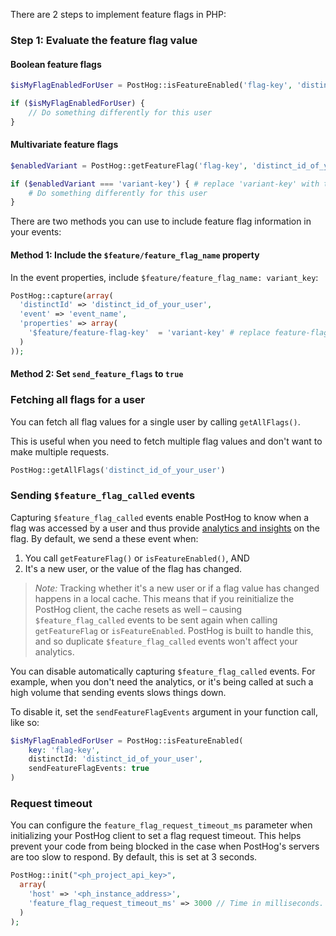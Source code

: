There are 2 steps to implement feature flags in PHP:

### Step 1: Evaluate the feature flag value

#### Boolean feature flags

```php
$isMyFlagEnabledForUser = PostHog::isFeatureEnabled('flag-key', 'distinct_id_of_your_user')

if ($isMyFlagEnabledForUser) {
    // Do something differently for this user
}
```

#### Multivariate feature flags

```php
$enabledVariant = PostHog::getFeatureFlag('flag-key', 'distinct_id_of_your_user')

if ($enabledVariant === 'variant-key') { # replace 'variant-key' with the key of your variant
    # Do something differently for this user
}
```


<IncludePropertyInEvents />

There are two methods you can use to include feature flag information in your events:

#### Method 1: Include the `$feature/feature_flag_name` property

 In the event properties, include `$feature/feature_flag_name: variant_key`:

```php
PostHog::capture(array(
  'distinctId' => 'distinct_id_of_your_user',
  'event' => 'event_name',
  'properties' => array(
    '$feature/feature-flag-key'  = 'variant-key' # replace feature-flag-key with your flag key. Replace 'variant-key' with the key of your variant
  )
));
```

#### Method 2: Set `send_feature_flags` to `true`


<PHPSetSendFeatureFlagsTrue />

### Fetching all flags for a user

You can fetch all flag values for a single user by calling `getAllFlags()`.

This is useful when you need to fetch multiple flag values and don't want to make multiple requests.

```php  
PostHog::getAllFlags('distinct_id_of_your_user')
```

### Sending `$feature_flag_called` events

Capturing `$feature_flag_called` events enable PostHog to know when a flag was accessed by a user and thus provide [analytics and insights](/docs/product-analytics/insights) on the flag. By default, we send a these event when:

1. You call `getFeatureFlag()` or `isFeatureEnabled()`, AND 
2. It's a new user, or the value of the flag has changed. 

> *Note:* Tracking whether it's a new user or if a flag value has changed happens in a local cache. This means that if you reinitialize the PostHog client, the cache resets as well – causing `$feature_flag_called` events to be sent again when calling `getFeatureFlag` or `isFeatureEnabled`. PostHog is built to handle this, and so duplicate `$feature_flag_called` events won't affect your analytics.

You can disable automatically capturing `$feature_flag_called` events. For example, when you don't need the analytics, or it's being called at such a high volume that sending events slows things down.

To disable it, set the `sendFeatureFlagEvents` argument in your function call, like so:

```php
$isMyFlagEnabledForUser = PostHog::isFeatureEnabled(
    key: 'flag-key',
    distinctId: 'distinct_id_of_your_user',
    sendFeatureFlagEvents: true
)
```


<PHPOverrideServerProperties />

### Request timeout

You can configure the `feature_flag_request_timeout_ms` parameter when initializing your PostHog client to set a flag request timeout. This helps prevent your code from being blocked in the case when PostHog's servers are too slow to respond. By default, this is set at 3 seconds.

```php
PostHog::init("<ph_project_api_key>",
  array(
    'host' => '<ph_instance_address>',
    'feature_flag_request_timeout_ms' => 3000 // Time in milliseconds. Default is 3000 (3 seconds).
  ) 
);
```